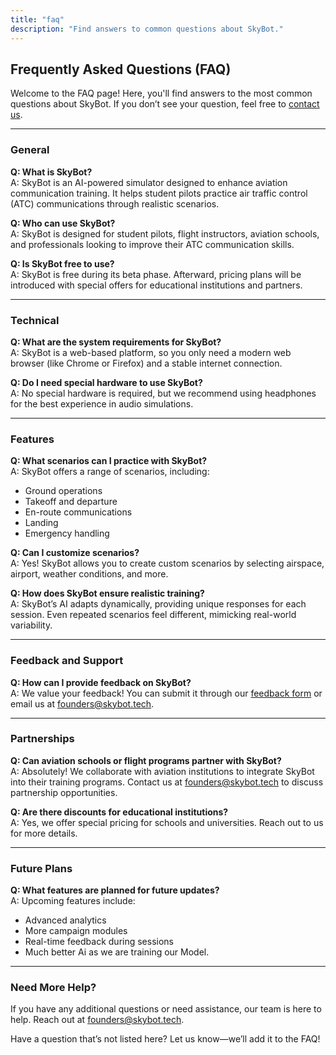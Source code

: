 ```yaml
---
title: "faq"
description: "Find answers to common questions about SkyBot."
---
```


## Frequently Asked Questions (FAQ)

Welcome to the FAQ page! Here, you'll find answers to the most common questions about SkyBot. If you don’t see your question, feel free to [contact us](mailto:support@skybot.tech).

---

### General

**Q: What is SkyBot?**  
A: SkyBot is an AI-powered simulator designed to enhance aviation communication training. It helps student pilots practice air traffic control (ATC) communications through realistic scenarios.

**Q: Who can use SkyBot?**  
A: SkyBot is designed for student pilots, flight instructors, aviation schools, and professionals looking to improve their ATC communication skills.

**Q: Is SkyBot free to use?**  
A: SkyBot is free during its beta phase. Afterward, pricing plans will be introduced with special offers for educational institutions and partners.

---

### Technical

**Q: What are the system requirements for SkyBot?**  
A: SkyBot is a web-based platform, so you only need a modern web browser (like Chrome or Firefox) and a stable internet connection.

**Q: Do I need special hardware to use SkyBot?**  
A: No special hardware is required, but we recommend using headphones for the best experience in audio simulations.

---

### Features

**Q: What scenarios can I practice with SkyBot?**  
A: SkyBot offers a range of scenarios, including:

- Ground operations
- Takeoff and departure
- En-route communications
- Landing
- Emergency handling

**Q: Can I customize scenarios?**  
A: Yes! SkyBot allows you to create custom scenarios by selecting airspace, airport, weather conditions, and more.

**Q: How does SkyBot ensure realistic training?**  
A: SkyBot’s AI adapts dynamically, providing unique responses for each session. Even repeated scenarios feel different, mimicking real-world variability.

---

### Feedback and Support

**Q: How can I provide feedback on SkyBot?**  
A: We value your feedback! You can submit it through our [feedback form](https://forms.gle/3Xsvmedi61iqTMN47) or email us at [founders@skybot.tech](mailto:founders@skybot.tech).

---

### Partnerships

**Q: Can aviation schools or flight programs partner with SkyBot?**  
A: Absolutely! We collaborate with aviation institutions to integrate SkyBot into their training programs. Contact us at [founders@skybot.tech](mailto:founders@skybot.tech) to discuss partnership opportunities.

**Q: Are there discounts for educational institutions?**  
A: Yes, we offer special pricing for schools and universities. Reach out to us for more details.

---

### Future Plans

**Q: What features are planned for future updates?**  
A: Upcoming features include:

- Advanced analytics
- More campaign modules
- Real-time feedback during sessions
- Much better Ai as we are training our Model.

---

### Need More Help?

If you have any additional questions or need assistance, our team is here to help. Reach out at [founders@skybot.tech](mailto:founders@skybot.tech).

<Tip>
  Have a question that’s not listed here? Let us know—we’ll add it to the FAQ!
</Tip>
